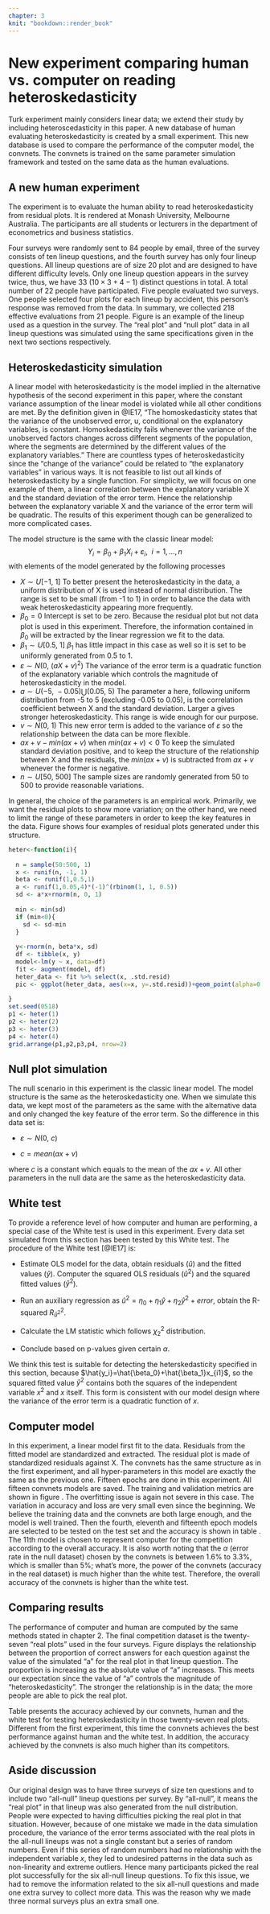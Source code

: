 ```yaml
---
chapter: 3
knit: "bookdown::render_book"
---
```


# New experiment comparing human vs. computer on reading heteroskedasticity

Turk experiment mainly considers linear data; we extend their study by including heteroscedasticity in this paper. A new database of human evaluating heteroskedasticity is created by a small experiment. This new database is used to compare the performance of the computer model, the convnets. The convnets is trained on the same parameter simulation framework and tested on the same data as the human evaluations.

## A new human experiment

\begin{figure*}[h]
\centerline{\includegraphics[width=15cm]{figures/diag2exp.png}}
\caption{Human subject experiment set-up for the second hypothesis test. Four surveys were sent to 84 people, 22 participated, 218 effective evaluations were collected.}
\label{diag2exp}
\end{figure*}

The experiment is to evaluate the human ability to read heteroskedasticity from residual plots. It is rendered at Monash University, Melbourne Australia. The participants are all students or lecturers in the department of econometrics and business statistics.

Four surveys were randomly sent to 84 people by email, three of the survey consists of ten lineup questions, and the fourth survey has only four lineup questions. All lineup questions are of size 20 plot and are designed to have different difficulty levels. Only one lineup question appears in the survey twice, thus, we have 33 ($10\times3+4-1$) distinct questions in total. A total number of 22 people have participated. Five people evaluated two surveys. One people selected four plots for each lineup by accident, this person's response was removed from the data. In summary, we collected 218 effective evaluations from 21 people. Figure \ref{heterlu} is an example of the lineup used as a question in the survey. The "real plot" and "null plot" data in all lineup questions was simulated using the same specifications given in the next two sections respectively.

\begin{figure*}[h]
\centerline{\includegraphics[width=15cm]{figures/heter_lineup_example.png}}
\caption{An example question in the survey, 4 out of 6 people picked the real plot, the real plot is the first one.}
\label{heterlu}
\end{figure*}

## Heteroskedasticity simulation

A linear model with heteroskedasticity is the model implied in the alternative hypothesis of the second experiment in this paper, where the constant variance assumption of the linear model is violated while all other conditions are met. By the definition given in @IE17, "The homoskedasticity states that the variance of the unobserved error, u, conditional on the explanatory variables, is constant. Homoskedasticity fails whenever the variance of the unobserved factors changes across different segments of the population, where the segments are determined by the different values of the explanatory variables." There are countless types of heteroskedasticity since the "change of the variance" could be related to "the explanatory variables" in various ways. It is not feasible to list out all kinds of heteroskedasticity by a single function. For simplicity, we will focus on one example of them, a linear correlation between the explanatory variable X and the standard deviation of the error term. Hence the relationship between the explanatory variable X and the variance of the error term will be quadratic. The results of this experiment though can be generalized to more complicated cases.  

The model structure is the same with the classic linear model:
$$Y_i = \beta_0 + \beta_1 X_{i}  + \varepsilon_i, ~~i=1, \dots , n$$
with elements of the model generated by the following processes

- $X\sim U[-1,\ 1]$
To better present the heteroskedasticity in the data, a uniform distribution of X is used instead of normal distribution. The range is set to be small (from -1 to 1) in order to balance the data with weak heteroskedasticity appearing more frequently.
- $\beta_0 = 0$
Intercept is set to be zero. Because the residual plot but not data plot is used in this experiment. Therefore, the information contained in $\beta_0$ will be extracted by the linear regression we fit to the data.
- $\beta_1\sim U[0.5,\ 1]$
$\beta_1$ has little impact in this case as well so it is set to be uniformly generated from 0.5 to 1. 
- $\varepsilon\sim N(0,\ (aX+v)^2)$
The variance of the error term is a quadratic function of the explanatory variable which controls the magnitude of heteroskedasticity in the model.
- $a\sim U(-5,\ -0.05)\bigcup(0.05,\ 5)$
The parameter a here, following uniform distribution from -5 to 5 (excluding -0.05 to 0.05), is the correlation coefficient between X and the standard deviation. Larger a gives stronger heteroskedasticity. This range is wide enough for our purpose.
- $v \sim N(0,\ 1)$
This new error term is added to the variance of $\varepsilon$ so the relationship between the data can be more flexible.
- $ax+v-min(ax+v)$ when $min(ax+v)<0$ 
To keep the simulated standard deviation positive, and to keep the structure of the relationship between X and the residuals, the $min(ax+v)$ is subtracted from $ax+v$ whenever the former is negative.
- $n\sim U[50,\ 500]$
The sample sizes are randomly generated from 50 to 500 to provide reasonable variations.

In general, the choice of the parameters is an empirical work. Primarily, we want the residual plots to show more variation; on the other hand, we need to limit the range of these parameters in order to keep the key features in the data. Figure \ref{fig:heterplot4} shows four examples of residual plots generated under this structure.

```r
heter<-function(i){
  
  n = sample(50:500, 1)
  x <- runif(n, -1, 1)
  beta <- runif(1,0.5,1)
  a <- runif(1,0.05,4)*(-1)^(rbinom(1, 1, 0.5))
  sd <- a*x+rnorm(n, 0, 1)
  
  min <- min(sd)
  if (min<0){
    sd <- sd-min
  }
  
  y<-rnorm(n, beta*x, sd)
  df <- tibble(x, y)
  model<-lm(y ~ x, data=df)
  fit <- augment(model, df)
  heter_data <- fit %>% select(x, .std.resid)
  pic <- ggplot(heter_data, aes(x=x, y=.std.resid))+geom_point(alpha=0.4) + theme(aspect.ratio = 1)
  
}
set.seed(0518)
p1 <- heter(1)
p2 <- heter(2)
p3 <- heter(3)
p4 <- heter(4)
grid.arrange(p1,p2,p3,p4, nrow=2) 

```

## Null plot simulation

The null scenario in this experiment is the classic linear model. The model structure is the same as the heteroskedasticity one. When we simulate this data, we kept most of the parameters as the same with the alternative data and only changed the key feature of the error term. So the difference in this data set is:

- $\varepsilon\sim N(0,\ c)$

- $c=mean(ax+v)$

where $c$ is a constant which equals to the mean of the $ax+v$. All other parameters in the null data are the same as the heteroskedasticity data.

## White test

To provide a reference level of how computer and human are performing, a special case of the White test is used in this experiment. Every data set simulated from this section has been tested by this White test. The procedure of the White test [@IE17] is:

- Estimate OLS model for the data, obtain residuals ($\hat{u}$) and the fitted values ($\hat{y}$). Computer the squared OLS residuals ($\hat{u}^2$) and the squared fitted values ($\hat{y}^2$).

- Run an auxiliary regression as $\hat{u}^2=\eta_0+\eta_1  \hat{y}+\eta_2 \hat{y}^2+error$, obtain the R-squared $R_{\hat{u}^2}^2$.

- Calculate the LM statistic which follows $\chi_2^2$ distribution.

- Conclude based on p-values given certain $\alpha$.

We think this test is suitable for detecting the heterskedasticity specified in this section, because $\hat{y_i}=\hat{\beta_0}+\hat{\beta_1}x_{i1}$, so the squared fitted value $\hat{y}^2$ contains both the squares of the independent variable $x^2$ and $x$ itself. This form is consistent with our model design where the variance of the error term is a quadratic function of $x$.

## Computer model

In this experiment, a linear model first fit to the data. Residuals from the fitted model are standardized and extracted. The residual plot is made of standardized residuals against X. The convnets has the same structure as in the first experiment, and all hyper-parameters in this model are exactly the same as the previous one. Fifteen epochs are done in this experiment. All fifteen convnets models are saved. The training and validation metrics are shown in figure \ref{histheter}. The overfitting issue is again not severe in this case. The variation in accuracy and loss are very small even since the beginning. We believe the training data and the convnets are both large enough, and the model is well trained. Then the fourth, eleventh and fifteenth epoch models are selected to be tested on the test set and the accuracy is shown in table \ref{hetercheck}. The 11th model is chosen to represent computer for the competition according to the overall accuracy. It is also worth noting that the $\alpha$ (error rate in the null dataset) chosen by the convnets is between 1.6% to 3.3%, which is smaller than 5%; what's more, the power of the convnets (accuracy in the real dataset) is much higher than the white test. Therefore, the overall accuracy of the convnets is higher than the white test.

\begin{figure*}[h]
\centerline{\includegraphics[width=15cm]{figures/heter_history_plot.png}}
\caption{Training and validation metrics of heteroskedasticity vs. null model in our second experiment}
\label{histheter}
\end{figure*}

\begin{table}[ht]
\centering
\begin{tabular}{rrlrl} \hline
 & Tests & Heter & Homo & Overall \\\hline
 & 4 epoch & 0.970 & 0.967 & 0.968 \\ 
 & 11 epoch & 0.963 & 0.984 & 0.974 \\ 
 & 15 epoch & 0.959 & 0.984 & 0.972 \\ 
 & 5\% White test & 0.856 & 0.952 & 0.904 \\\hline
\end{tabular}
\caption{Performance of three checkpoints from the convnets model, and the 5\% significant white-test, computed on the test set. Accuracy is reported for each class, and overall.} 
\label{hetercheck}
\end{table}

## Comparing results

The performance of computer and human are computed by the same methods stated in chapter 2. The final competition dataset is the twenty-seven "real plots" used in the four surveys. Figure \ref{humana} displays the relationship between the proportion of correct answers for each question against the value of the simulated "a" for the real plot in that lineup question. The proportion is increasing as the absolute value of "a" increases. This meets our expectation since the value of "a" controls the magnitude of "heteroskedasticity". The stronger the relationship is in the data; the more people are able to pick the real plot.

Table \ref{heteresult} presents the accuracy achieved by our convnets, human and the white test for testing heteroskedasticity in those twenty-seven real plots. Different from the first experiment, this time the convnets achieves the best performance against human and the white test. In addition, the accuracy achieved by the convnets is also much higher than its competitors. 

\begin{table}[ht]
\centering
\begin{tabular}{rrlrl}
  \hline
 & rank & tests & correct & accuracy \\\hline
 & 1.00 & Computer 2\% & 25.00 & 92.59\% \\ 
 & 2.00 & Human 5\% & 17.00 & 62.96\% \\ 
 & 2.00 & White-test 5\% & 17.00 & 62.96\% \\ 
 & 3.00 & White-test 2\% & 16.00 & 59.26\% \\ 
 & 4.00 & Human 2\% & 15.00 & 55.56\% \\ 
   \hline
\end{tabular}
\caption{Accuracy of testing the 27 data plots evaluated by human, computer and the conventional white-test.} 
\label{heteresult}
\end{table}

## Aside discussion

Our original design was to have three surveys of size ten questions and to include two "all-null" lineup questions per survey. By "all-null", it means the "real plot" in that lineup was also generated from the null distribution. People were expected to having difficulties picking the real plot in that situation. However, because of one mistake we made in the data simulation procedure, the variance of the error terms associated with the real plots in the all-null lineups was not a single constant but a series of random numbers. Even if this series of random numbers had no relationship with the independent variable $x$, they led to undesired patterns in the data such as non-linearity and extreme outliers. Hence many participants picked the real plot successfully for the six all-null lineup questions. To fix this issue, we had to remove the information related to the six all-null questions and made one extra survey to collect more data. This was the reason why we made three normal surveys plus an extra small one.

\begin{figure*}[h]
\centerline{\includegraphics[width=15cm]{figures/human_against_a.png}}
\caption{Proportion of correct answers for each lineup question against the simulated correlation "a" from human evaluation}
\label{humana}
\end{figure*}















